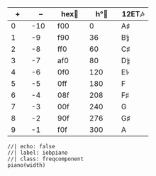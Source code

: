:::{#colortable}
|  **+**       | **--**         | **[hex]{.tool data-bs-toggle="tooltip" data-bs-title="hexadecimal"}**🎨 | **[h°]{.tool data-bs-toggle="tooltip" data-bs-title="HSL or HSV degrees"}**🎨 | **[12ET]{.tool data-bs-toggle="tooltip" data-bs-title="twelve equal temperament"}**🎶 |
| -----------  | -------------- | -----------------                                                       | -----------------                                                        | ----------------                                                             |
| [0]{.color0} | [-10]{.color0} | [f00]{.color0}                                                          | [0]{.color0}                                                             | [A[♯]{.iosevka}]{.colorAs}                                                   |
| [1]{.color1} | [-9]{.color1}  | [f90]{.color1}                                                          | [36]{.color1}                                                            | [B[𝄲]{.iosevka}]{.colorBc}                                                   |
| [2]{.color2} | [-8]{.color2}  | [ff0]{.color2}                                                          | [60]{.color2}                                                            | [C[♯]{.iosevka}]{.colorCs}                                                   |
| [3]{.color3} | [-7]{.color3}  | [af0]{.color3}                                                          | [80]{.color3}                                                            | [D[𝄲]{.iosevka}]{.colorDds}                                                  |
| [4]{.color4} | [-6]{.color4}  | [0f0]{.color4}                                                          | [120]{.color4}                                                           | [E[𝄳]{.iosevka}]{.colorDsE}                                                  |
| [5]{.color5} | [-5]{.color5}  | [0ff]{.color5}                                                          | [180]{.color5}                                                           | [F]{.colorF}                                                                 |
| [6]{.color6} | [-4]{.color6}  | [08f]{.color6}                                                          | [208]{.color6}                                                           | [F[♯]{.iosevka}]{.colorFs}                                                   |
| [7]{.color7} | [-3]{.color7}  | [00f]{.color7}                                                          | [240]{.color7}                                                           | [G]{.colorG}                                                                 |
| [8]{.color8} | [-2]{.color8}  | [90f]{.color8}                                                          | [276]{.color8}                                                           | [G[♯]{.iosevka}]{.colorGs}                                                   |
| [9]{.color9} | [-1]{.color9}  | [f0f]{.color9}                                                          | [300]{.color9}                                                           | [A]{.colorA}                                                                 |
:::

```ojs
//| echo: false
//| label: iobpiano
//| class: freqcomponent
piano(width)
```
